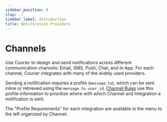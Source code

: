 ```yaml
---
sidebar_position: 0
slug: ./
sidebar_label: Introduction
title: Notification Providers
---
```

# Channels

Use Courier to design and send notifications across different communication channels: Email, SMS, Push, Chat, and In App. For each channel, Courier integrates with many of the widely used providers.

Sending a notification requires a profile (`message.to`), which can be sent inline or retrieved using the `message.to.user_id`. [Channel Rules](../../reference/vocabulary.mdx#channel-rules) use this profile information to prioritize where with which Channel and Integration a notification is sent.

The "Profile Requirements" for each integration are available in the menu to the left organized by Channel.
